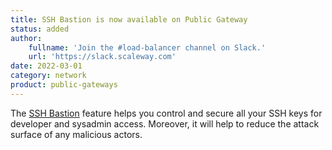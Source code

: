 ```yaml
---
title: SSH Bastion is now available on Public Gateway
status: added
author:
    fullname: 'Join the #load-balancer channel on Slack.'
    url: 'https://slack.scaleway.com'
date: 2022-03-01
category: network
product: public-gateways
---
```


The [SSH Bastion](https://www.scaleway.com/en/docs/network/public-gateways/how-to/use-ssh-bastion/) feature helps you control and secure all your SSH keys for developer and sysadmin access. Moreover, it will help to reduce the attack surface of any malicious actors.
